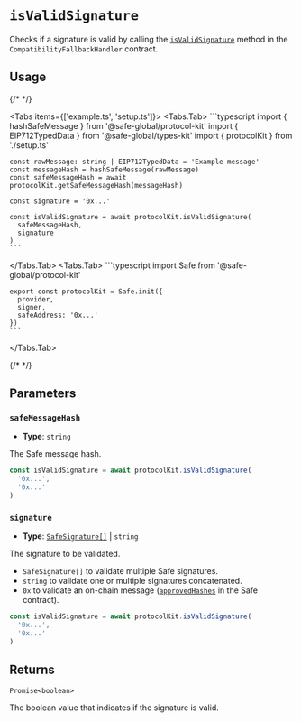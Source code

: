 
# `isValidSignature`

Checks if a signature is valid by calling the [`isValidSignature`](https://github.com/safe-global/safe-smart-account/blob/main/contracts/handler/CompatibilityFallbackHandler.sol#L57) method in the `CompatibilityFallbackHandler` contract.

## Usage

{/* <!-- vale off --> */}

<Tabs items={['example.ts', 'setup.ts']}>
  <Tabs.Tab>
    ```typescript
    import { hashSafeMessage } from '@safe-global/protocol-kit'
    import { EIP712TypedData } from '@safe-global/types-kit'
    import { protocolKit } from './setup.ts'

    const rawMessage: string | EIP712TypedData = 'Example message'
    const messageHash = hashSafeMessage(rawMessage)
    const safeMessageHash = await protocolKit.getSafeMessageHash(messageHash)

    const signature = '0x...'

    const isValidSignature = await protocolKit.isValidSignature(
      safeMessageHash,
      signature
    )
    ```
  </Tabs.Tab>
  <Tabs.Tab>
    ```typescript
    import Safe from '@safe-global/protocol-kit'

    export const protocolKit = Safe.init({
      provider,
      signer,
      safeAddress: '0x...'
    })
    ```
  </Tabs.Tab>
</Tabs>

{/* <!-- vale on --> */}

## Parameters

### `safeMessageHash`

- **Type**: `string`

The Safe message hash.

```typescript focus=2
const isValidSignature = await protocolKit.isValidSignature(
  '0x...', 
  '0x...'
)
```

### `signature`

- **Type**: [`SafeSignature[]`](https://github.com/safe-global/safe-core-sdk/blob/main/packages/types-kit/src/types.ts#L46-L52) | `string`

The signature to be validated.

- `SafeSignature[]` to validate multiple Safe signatures.
- `string` to validate one or multiple signatures concatenated.
- `0x` to validate an on-chain message ([`approvedHashes`](https://github.com/safe-global/safe-smart-account/blob/main/contracts/Safe.sol#L69) in the Safe contract).

```typescript focus=3
const isValidSignature = await protocolKit.isValidSignature(
  '0x...', 
  '0x...'
)
```

## Returns

`Promise<boolean>`

The boolean value that indicates if the signature is valid.
